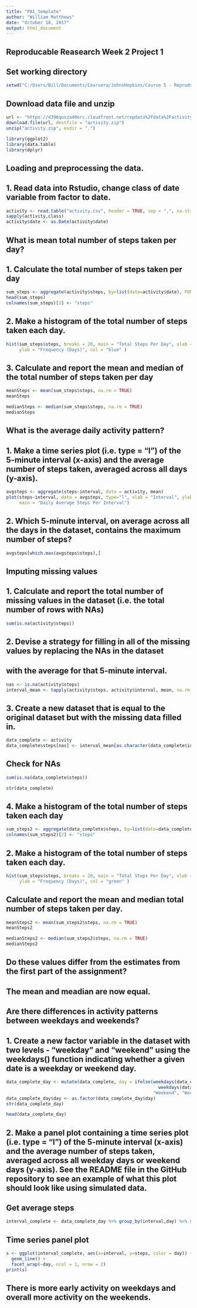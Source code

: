 ---
title: "PA1_template"
author: "William Matthews"
date: "October 18, 2017"
output: html_document
---

## Reproducable Reasearch Week 2 Project 1

## Set working directory
```{r}
setwd("C:/Users/Bill/Documents/Coursera/JohnsHopkins/Course 5 - Reproducible Research/Week 2/Project 1")
```

## Download data file and unzip
```{r}
url <- "https://d396qusza40orc.cloudfront.net/repdata%2Fdata%2Factivity.zip"
download.file(url, destfile = "activity.zip")
unzip("activity.zip", exdir = ".")
```

```{r}
library(ggplot2)
library(data.table)
library(dplyr)
```

## Loading and preprocessing the data. 
## 1. Read data into Rstudio, change class of date variable from factor to date. 
```{r}
activity <- read.table("activity.csv", header = TRUE, sep = ",", na.strings = "NA")
sapply(activity,class)
activity$date <- as.Date(activity$date)
```

## What is mean total number of steps taken per day?

## 1. Calculate the total number of steps taken per day
```{r}
sum_steps <- aggregate(activity$steps, by=list(date=activity$date), FUN=sum)
head(sum_steps)
colnames(sum_steps)[2] <- "steps"
```

## 2. Make a histogram of the total number of steps taken each day.
```{r}
hist(sum_steps$steps, breaks = 20, main = "Total Steps Per Day", xlab = "Steps Per Day", 
     ylab = "Frequency (Days)", col = "blue" )
```

## 3. Calculate and report the mean and median of the total number of steps taken per day
```{r}
meanSteps <- mean(sum_steps$steps, na.rm = TRUE)
meanSteps
```

```{r}
medianSteps <- median(sum_steps$steps, na.rm = TRUE)
medianSteps
```

## What is the average daily activity pattern?

## 1. Make a time series plot (i.e. type = "l") of the 5-minute interval (x-axis) and the average number of steps taken, averaged across all days (y-axis).
```{r}
avgsteps <- aggregate(steps~interval, data = activity, mean)
plot(steps~interval, data = avgsteps, type="l", xlab = "Interval", ylab = "Average Steps",
     main = "Daily Average Steps Per Interval")
```

## 2. Which 5-minute interval, on average across all the days in the dataset, contains the maximum number of steps?
```{r}
avgsteps[which.max(avgsteps$steps),]
```
## Imputing missing values

## 1. Calculate and report the total number of missing values in the dataset (i.e. the total number of rows with NAs)
```{r}
sum(is.na(activity$steps))
```

## 2. Devise a strategy for filling in all of the missing values by replacing the NAs in the dataset 
## with the average for that 5-minute interval. 
```{r}
nas <- is.na(activity$steps)
interval_mean <- tapply(activity$steps, activity$interval, mean, na.rm = TRUE, simplify = TRUE)
```

## 3. Create a new dataset that is equal to the original dataset but with the missing data filled in.
```{r}
data_complete <- activity
data_complete$steps[nas] <- interval_mean[as.character(data_complete$interval[nas])]
```

## Check for NAs
```{r}
sum(is.na(data_complete$steps))
```

```{r}
str(data_complete)
```

## 4. Make a histogram of the total number of steps taken each day 
```{r}
sum_steps2 <- aggregate(data_complete$steps, by=list(date=data_complete$date), FUN=sum)
colnames(sum_steps2)[2] <- "steps"
```

## 2. Make a histogram of the total number of steps taken each day.
```{r}
hist(sum_steps$steps, breaks = 20, main = "Total Steps Per Day", xlab = "Steps Per Day", 
     ylab = "Frequency (Days)", col = "green" )
```

## Calculate and report the mean and median total number of steps taken per day. 
```{r}
meanSteps2 <- mean(sum_steps2$steps, na.rm = TRUE)
meanSteps2
```

```{r}
medianSteps2 <- median(sum_steps2$steps, na.rm = TRUE)
medianSteps2
```

## Do these values differ from the estimates from the first part of the assignment? 
## The mean and meadian are now equal. 

## Are there differences in activity patterns between weekdays and weekends?

## 1. Create a new factor variable in the dataset with two levels - "weekday" and "weekend" using the weekdays() function indicating whether a given date is a weekday or weekend day.
```{r}
data_complete_day <- mutate(data_complete, day = ifelse(weekdays(data_complete$date) == "Saturday" |
                                                          weekdays(data_complete$date) == "Sunday",
                                                        "Weekend", "Weekday"))
data_complete_day$day <- as.factor(data_complete_day$day)
str(data_complete_day)
```

```{r}
head(data_complete_day)
```

## 2. Make a panel plot containing a time series plot (i.e. type = "l") of the 5-minute interval (x-axis) and the average number of steps taken, averaged across all weekday days or weekend days (y-axis). See the README file in the GitHub repository to see an example of what this plot should look like using simulated data.

## Get average steps
```{r}
interval_complete <- data_complete_day %>% group_by(interval,day) %>% summarise(steps=mean(steps))
```

## Time series panel plot
```{r}
s <- ggplot(interval_complete, aes(x=interval, y=steps, color = day)) +
  geom_line() +
  facet_wrap(~day, ncol = 1, nrow = 2)
print(s)
```

## There is more early activity on weekdays and overall more activity on the weekends. 